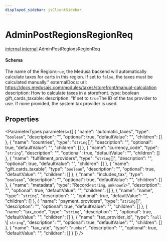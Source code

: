 ```yaml
---
displayed_sidebar: jsClientSidebar
---
```



# AdminPostRegionsRegionReq

[internal](../../admin_discounts/modules/admin_discounts.internal.mdx).[internal](../modules/admin_discounts.internal.internal.mdx).AdminPostRegionsRegionReq

#### Schema

The name of the Region`true`, the Medusa backend will automatically calculate taxes for carts in this region. If set to `false`, the taxes must be calculated manually."
    externalDocs:
      url: https://docs.medusajs.com/modules/taxes/storefront/manual-calculation
      description: How to calculate taxes in a storefront.
    type: boolean
  gift_cards_taxable:
    description: "If set to `true`The ID of the tax provider to use. If none provided, the system tax provider is used.

## Properties

<ParameterTypes parameters={[
  {
    "name": "automatic_taxes",
    "type": "`boolean`",
    "description": "",
    "optional": true,
    "defaultValue": "",
    "children": []
  },
  {
    "name": "countries",
    "type": "`string`[]",
    "description": "",
    "optional": true,
    "defaultValue": "",
    "children": []
  },
  {
    "name": "currency_code",
    "type": "`string`",
    "description": "",
    "optional": true,
    "defaultValue": "",
    "children": []
  },
  {
    "name": "fulfillment_providers",
    "type": "`string`[]",
    "description": "",
    "optional": true,
    "defaultValue": "",
    "children": []
  },
  {
    "name": "gift_cards_taxable",
    "type": "`boolean`",
    "description": "",
    "optional": true,
    "defaultValue": "",
    "children": []
  },
  {
    "name": "includes_tax",
    "type": "`boolean`",
    "description": "",
    "optional": true,
    "defaultValue": "",
    "children": []
  },
  {
    "name": "metadata",
    "type": "Record<`string`, `unknown`\\>",
    "description": "",
    "optional": true,
    "defaultValue": "",
    "children": []
  },
  {
    "name": "name",
    "type": "`string`",
    "description": "",
    "optional": true,
    "defaultValue": "",
    "children": []
  },
  {
    "name": "payment_providers",
    "type": "`string`[]",
    "description": "",
    "optional": true,
    "defaultValue": "",
    "children": []
  },
  {
    "name": "tax_code",
    "type": "`string`",
    "description": "",
    "optional": true,
    "defaultValue": "",
    "children": []
  },
  {
    "name": "tax_provider_id",
    "type": "``null`` \\| `string`",
    "description": "",
    "optional": true,
    "defaultValue": "",
    "children": []
  },
  {
    "name": "tax_rate",
    "type": "`number`",
    "description": "",
    "optional": true,
    "defaultValue": "",
    "children": []
  }
]} />
